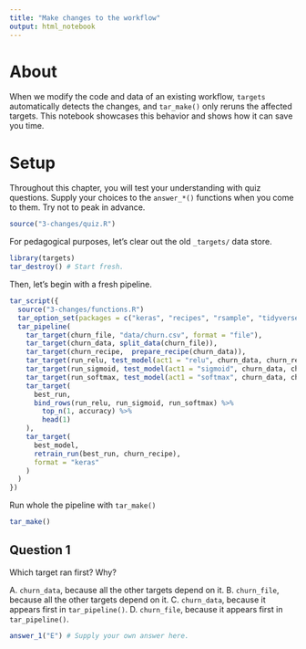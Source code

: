 ```yaml
---
title: "Make changes to the workflow"
output: html_notebook
---
```


# About

When we modify the code and data of an existing workflow, `targets` automatically detects the changes, and `tar_make()` only reruns the affected targets. This notebook showcases this behavior and shows how it can save you time.

# Setup

Throughout this chapter, you will test your understanding with quiz questions. Supply your choices to the `answer_*()` functions when you come to them. Try not to peak in advance.

```r
source("3-changes/quiz.R")
```

For pedagogical purposes, let's clear out the old `_targets/` data store.

```r
library(targets)
tar_destroy() # Start fresh.
```

Then, let's begin with a fresh pipeline.

```r
tar_script({
  source("3-changes/functions.R")
  tar_option_set(packages = c("keras", "recipes", "rsample", "tidyverse", "yardstick"))
  tar_pipeline(
    tar_target(churn_file, "data/churn.csv", format = "file"), 
    tar_target(churn_data, split_data(churn_file)),
    tar_target(churn_recipe,  prepare_recipe(churn_data)),
    tar_target(run_relu, test_model(act1 = "relu", churn_data, churn_recipe)),
    tar_target(run_sigmoid, test_model(act1 = "sigmoid", churn_data, churn_recipe)),
    tar_target(run_softmax, test_model(act1 = "softmax", churn_data, churn_recipe)),
    tar_target(
      best_run,
      bind_rows(run_relu, run_sigmoid, run_softmax) %>%
        top_n(1, accuracy) %>%
        head(1)
    ),
    tar_target(
      best_model,
      retrain_run(best_run, churn_recipe),
      format = "keras"
    )
  )
})
```

Run whole the pipeline with `tar_make()`

```r
tar_make()
```

## Question 1

Which target ran first? Why?

A. `churn_data`, because all the other targets depend on it.
B. `churn_file`, because all the other targets depend on it.
C. `churn_data`, because it appears first in `tar_pipeline()`.
D. `churn_file`, because it appears first in `tar_pipeline()`.

```r
answer_1("E") # Supply your own answer here.
```
